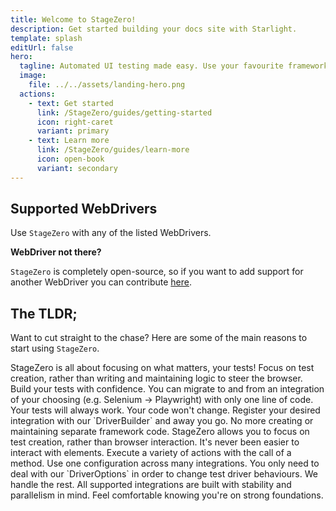 ```yaml
---
title: Welcome to StageZero!
description: Get started building your docs site with Starlight.
template: splash
editUrl: false
hero:
  tagline: Automated UI testing made easy. Use your favourite framework with next to no setup!
  image:
    file: ../../assets/landing-hero.png
  actions:
    - text: Get started
      link: /StageZero/guides/getting-started
      icon: right-caret
      variant: primary
    - text: Learn more
      link: /StageZero/guides/learn-more
      icon: open-book
      variant: secondary
---
```



## Supported WebDrivers

Use `StageZero` with any of the listed WebDrivers.

<SupportedDrivers />

**WebDriver not there?**

`StageZero` is completely open-source, so if you want to add support for another WebDriver you can contribute [here](https://github.com/mitchHay/StageZero/blob/main/CONTRIBUTING.md).

## The TLDR;

Want to cut straight to the chase? Here are some of the main reasons to start using `StageZero`.

<CardGrid stagger>
	<Card title="Heightened focus" icon="open-book">
		StageZero is all about focusing on what matters, your tests! Focus on test creation, rather than writing and maintaining logic to steer the browser.
	</Card>
	<Card title="Write tests once" icon="puzzle">
		Build your tests with confidence. You can migrate to and from an integration of your choosing (e.g. Selenium -> Playwright) with only one line of code. Your tests will always work. Your code won't change.
	</Card>
  <Card title="Minimal setup" icon="document">
      Register your desired integration with our `DriverBuilder` and away you go. No more creating or maintaining separate framework code. StageZero allows you to focus on test creation, rather than browser interaction.
  </Card>
  <Card title="Streamlined interactions" icon="random">
      It's never been easier to interact with elements. Execute a variety of actions with the call of a method.
  </Card>
  <Card title="Simple configuration" icon="setting">
      Use one configuration across many integrations. You only need to deal with our `DriverOptions` in order to change test driver behaviours. We handle the rest.
  </Card>
  <Card title="Rock solid" icon="rocket">
      All supported integrations are built with stability and parallelism in mind. Feel comfortable knowing you're on strong foundations.
  </Card>
</CardGrid>

<Footer />

<style lang='scss'>
{`
  .hero {
    img {
      border-radius: 20px;
    }
  }
`}
</style>